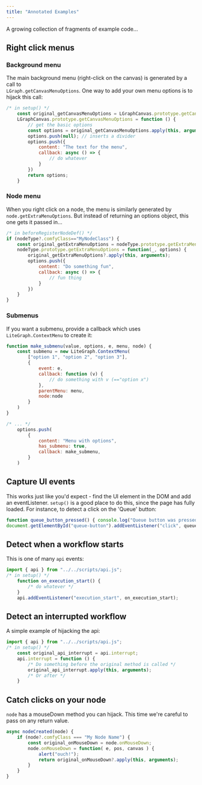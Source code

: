 ```yaml
---
title: "Annotated Examples"
---
```


A growing collection of fragments of example code...

## Right click menus 

### Background menu

The main background menu (right-click on the canvas) is generated by a call to  
`LGraph.getCanvasMenuOptions`. One way to add your own menu options is to hijack this call:

```Javascript
/* in setup() */
    const original_getCanvasMenuOptions = LGraphCanvas.prototype.getCanvasMenuOptions;
    LGraphCanvas.prototype.getCanvasMenuOptions = function () {
        // get the basic options 
        const options = original_getCanvasMenuOptions.apply(this, arguments);
        options.push(null); // inserts a divider
        options.push({
            content: "The text for the menu",
            callback: async () => {
                // do whatever
            }
        })
        return options;
    }
```

### Node menu

When you right click on a node, the menu is similarly generated by `node.getExtraMenuOptions`.
But instead of returning an options object, this one gets it passed in... 

```javascript
/* in beforeRegisterNodeDef() */
if (nodeType?.comfyClass=="MyNodeClass") { 
    const original_getExtraMenuOptions = nodeType.prototype.getExtraMenuOptions;
    nodeType.prototype.getExtraMenuOptions = function(_, options) {
        original_getExtraMenuOptions?.apply(this, arguments);
        options.push({
            content: "Do something fun",
            callback: async () => {
                // fun thing
            }
        })
    }   
}
```

### Submenus

If you want a submenu, provide a callback which uses `LiteGraph.ContextMenu` to create it:

```javascript
function make_submenu(value, options, e, menu, node) {
    const submenu = new LiteGraph.ContextMenu(
        ["option 1", "option 2", "option 3"],
        { 
            event: e, 
            callback: function (v) { 
                // do something with v (=="option x")
            }, 
            parentMenu: menu, 
            node:node
        }
    )
}

/* ... */
    options.push(
        {
            content: "Menu with options",
            has_submenu: true,
            callback: make_submenu,
        }
    )
```

## Capture UI events

This works just like you'd expect - find the UI element in the DOM and
add an eventListener. `setup()` is a good place to do this, since the page 
has fully loaded. For instance, to detect a click on the 'Queue' button:

```Javascript
function queue_button_pressed() { console.log("Queue button was pressed!") }
document.getElementById("queue-button").addEventListener("click", queue_button_pressed);
```

## Detect when a workflow starts

This is one of many `api` events:

```javascript
import { api } from "../../scripts/api.js";
/* in setup() */
    function on_execution_start() { 
        /* do whatever */
    }
    api.addEventListener("execution_start", on_execution_start);
```

## Detect an interrupted workflow

A simple example of hijacking the api:

```Javascript
import { api } from "../../scripts/api.js";
/* in setup() */
    const original_api_interrupt = api.interrupt;
    api.interrupt = function () {
        /* Do something before the original method is called */
        original_api_interrupt.apply(this, arguments);
        /* Or after */
    }
```

## Catch clicks on your node

`node` has a mouseDown method you can hijack. 
This time we're careful to pass on any return value.

```javascript
async nodeCreated(node) {
    if (node?.comfyClass === "My Node Name") {
        const original_onMouseDown = node.onMouseDown;
        node.onMouseDown = function( e, pos, canvas ) {
            alert("ouch!");
            return original_onMouseDown?.apply(this, arguments);
        }        
    }
}
```
